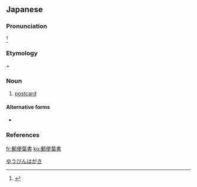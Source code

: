 ==Japanese==
{{ja-kanjitab|ゆう|びん|は|か|k4=が|o4=き}}

===Pronunciation===
{{ja-accent-common|n|ゆ|うびんは|がき}}<ref>{{R:NHK Hatsuon}}</ref>

===Etymology===
{{m|ja|郵便||postal service|tr=yūbin|sc=Jpan}}
+ {{m|ja|葉書||postcard|tr=hagaki|sc=Jpan}}

===Noun===
{{ja-noun|ゆうびん はがき|hhira=いうびんはがき}}

# [[postcard]]

====Alternative forms====
* {{m|ja|郵便はがき|sc=Jpan}}

===References===
<references/>

[[Category:ja:Post|ゆうびんはがき]]

[[fr:郵便葉書]]
[[ko:郵便葉書]]